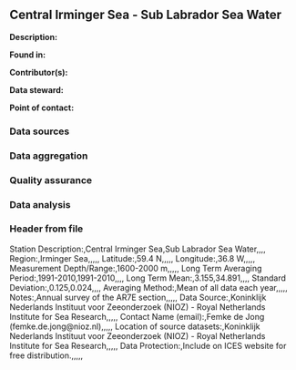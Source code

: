 ## Central Irminger Sea - Sub Labrador Sea Water

**Description:** 


**Found in:**

**Contributor(s):**

**Data steward:**

**Point of contact:**

### Data sources

### Data aggregation

### Quality assurance

### Data analysis

### Header from file
Station Description:,Central Irminger Sea,Sub Labrador Sea Water,,,,
Region:,Irminger Sea,,,,,
Latitude:,59.4 N,,,,,
Longitude:,36.8 W,,,,,
Measurement Depth/Range:,1600-2000 m,,,,,
Long Term Averaging Period:,1991-2010,1991-2010,,,,
Long Term Mean:,3.155,34.891,,,,
Standard Deviation:,0.125,0.024,,,,
Averaging Method:,Mean of all data each year,,,,,
Notes:,Annual survey of the AR7E section,,,,,
Data Source:,Koninklijk Nederlands Instituut voor Zeeonderzoek (NIOZ) - Royal Netherlands Institute for Sea Research,,,,,
Contact Name (email):,Femke de Jong (femke.de.jong@nioz.nl),,,,,
Location of source datasets:,Koninklijk Nederlands Instituut voor Zeeonderzoek (NIOZ) - Royal Netherlands Institute for Sea Research,,,,,
Data Protection:,Include on ICES website for free distribution.,,,,,
